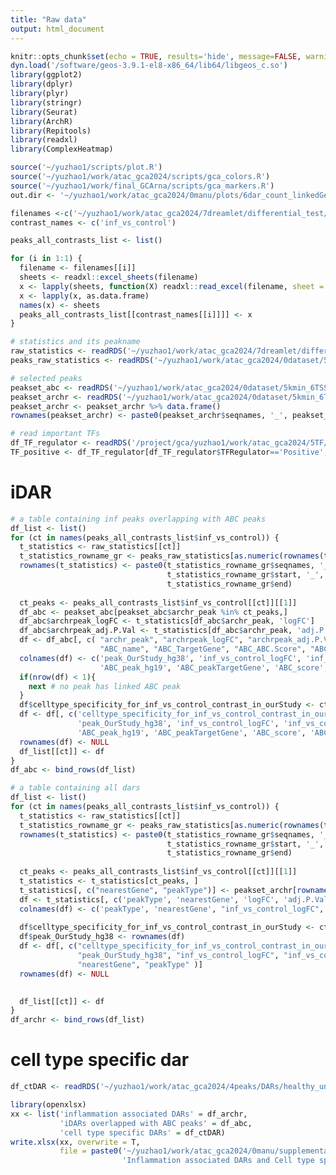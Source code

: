 ```yaml
---
title: "Raw data"
output: html_document
---
```


```r
knitr::opts_chunk$set(echo = TRUE, results='hide', message=FALSE, warning=FALSE, fig.height = 7, fig.width = 7)
dyn.load('/software/geos-3.9.1-el8-x86_64/lib64/libgeos_c.so')
library(ggplot2)
library(dplyr)
library(plyr)
library(stringr)
library(Seurat)
library(ArchR)
library(Repitools)
library(readxl)  
library(ComplexHeatmap)

source('~/yuzhao1/scripts/plot.R')
source('~/yuzhao1/work/atac_gca2024/scripts/gca_colors.R')
source('~/yuzhao1/work/final_GCArna/scripts/gca_markers.R')
out.dir <- '~/yuzhao1/work/atac_gca2024/0manu/plots/6dar_count_linkedGene_and_select_TrackPlot/'
```

```r
filenames <-c('~/yuzhao1/work/atac_gca2024/7dreamlet/differential_test/peaks_inf_vs_control_allCelltypes_FC05_adjP01.xlsx')
contrast_names <- c('inf_vs_control') 

peaks_all_contrasts_list <- list()

for (i in 1:1) {
  filename <- filenames[[i]]
  sheets <- readxl::excel_sheets(filename)
  x <- lapply(sheets, function(X) readxl::read_excel(filename, sheet = X, col_names = F))
  x <- lapply(x, as.data.frame)
  names(x) <- sheets
  peaks_all_contrasts_list[[contrast_names[[i]]]] <- x
}
```

```r
# statistics and its peakname
raw_statistics <- readRDS('~/yuzhao1/work/atac_gca2024/7dreamlet/differential_test/statistics_inf_vs_control.rds')
peaks_raw_statistics <- readRDS('~/yuzhao1/work/atac_gca2024/0dataset/5kmin_6TSS_DoubletRatio2_filtered1/peakMtx_unbinarized_rowranges.rds')

# selected peaks
peakset_abc <- readRDS('~/yuzhao1/work/atac_gca2024/0dataset/5kmin_6TSS_DoubletRatio2_filtered1/peakMtx_unbinarized_rowranges_abc_annotated.rds')
peakset_archr <- readRDS('~/yuzhao1/work/atac_gca2024/0dataset/5kmin_6TSS_DoubletRatio2_filtered1/peakSet.rds')
peakset_archr <- peakset_archr %>% data.frame() 
rownames(peakset_archr) <- paste0(peakset_archr$seqnames, '_', peakset_archr$start, '_', peakset_archr$end)

# read important TFs
df_TF_regulator <- readRDS('/project/gca/yuzhao1/work/atac_gca2024/5TF/output/union/regulator_df_anno1_inflammation_status_location_cor0.4_delta0.25.rds')
TF_positive <- df_TF_regulator[df_TF_regulator$TFRegulator=='Positive', 'cisbp_matchName']
```

# iDAR

```r
# a table containing inf peaks overlapping with ABC peaks
df_list <- list()
for (ct in names(peaks_all_contrasts_list$inf_vs_control)) {
  t_statistics <- raw_statistics[[ct]]
  t_statistics_rowname_gr <- peaks_raw_statistics[as.numeric(rownames(t_statistics)),] %>% data.frame()
  rownames(t_statistics) <- paste0(t_statistics_rowname_gr$seqnames, '_', 
                                   t_statistics_rowname_gr$start, '_', 
                                   t_statistics_rowname_gr$end)
  
  ct_peaks <- peaks_all_contrasts_list$inf_vs_control[[ct]][[1]]
  df_abc <- peakset_abc[peakset_abc$archr_peak %in% ct_peaks,]
  df_abc$archrpeak_logFC <- t_statistics[df_abc$archr_peak, 'logFC'] 
  df_abc$archrpeak_adj.P.Val <- t_statistics[df_abc$archr_peak, 'adj.P.Val'] 
  df <- df_abc[, c( "archr_peak", "archrpeak_logFC", "archrpeak_adj.P.Val", 
                    "ABC_name", "ABC_TargetGene", "ABC_ABC.Score", "ABC_CellType")]
  colnames(df) <- c('peak_OurStudy_hg38', 'inf_vs_control_logFC', 'inf_vs_control_adjusted_p',
                    'ABC_peak_hg19', 'ABC_peakTargetGene', 'ABC_score', 'ABC_cellType')
  if(nrow(df) < 1){
    next # no peak has linked ABC peak
  }
  df$celltype_specificity_for_inf_vs_control_contrast_in_ourStudy <- ct
  df <- df[, c('celltype_specificity_for_inf_vs_control_contrast_in_ourStudy',
               'peak_OurStudy_hg38', 'inf_vs_control_logFC', 'inf_vs_control_adjusted_p',
               'ABC_peak_hg19', 'ABC_peakTargetGene', 'ABC_score', 'ABC_cellType')]
  rownames(df) <- NULL
  df_list[[ct]] <- df
}
df_abc <- bind_rows(df_list)
```

```r
# a table containing all dars
df_list <- list()
for (ct in names(peaks_all_contrasts_list$inf_vs_control)) {
  t_statistics <- raw_statistics[[ct]]
  t_statistics_rowname_gr <- peaks_raw_statistics[as.numeric(rownames(t_statistics)),] %>% data.frame()
  rownames(t_statistics) <- paste0(t_statistics_rowname_gr$seqnames, '_', 
                                   t_statistics_rowname_gr$start, '_', 
                                   t_statistics_rowname_gr$end)
  
  ct_peaks <- peaks_all_contrasts_list$inf_vs_control[[ct]][[1]]
  t_statistics <- t_statistics[ct_peaks, ]
  t_statistics[, c("nearestGene", "peakType")] <- peakset_archr[rownames(t_statistics), c("nearestGene", "peakType")]
  df <- t_statistics[, c('peakType', 'nearestGene', 'logFC', 'adj.P.Val')]
  colnames(df) <- c('peakType', 'nearestGene', "inf_vs_control_logFC", "inf_vs_control_adjusted_p")
    
  df$celltype_specificity_for_inf_vs_control_contrast_in_ourStudy <- ct
  df$peak_OurStudy_hg38 <- rownames(df)
  df <- df[, c("celltype_specificity_for_inf_vs_control_contrast_in_ourStudy", 
               "peak_OurStudy_hg38", "inf_vs_control_logFC", "inf_vs_control_adjusted_p", 
               "nearestGene", "peakType" )]
  rownames(df) <- NULL
  

  df_list[[ct]] <- df
}
df_archr <- bind_rows(df_list)
```

# cell type specific dar

```r
df_ctDAR <- readRDS('~/yuzhao1/work/atac_gca2024/4peaks/DARs/healthy_union_anno1_peaks/FDR0_1FC0_5_peak_cellType_table.rds')
```


```r
library(openxlsx)
xx <- list('inflammation associated DARs' = df_archr, 
           'iDARs overlapped with ABC peaks' = df_abc,
           'cell type specific DARs' = df_ctDAR)
write.xlsx(xx, overwrite = T,
           file = paste0('~/yuzhao1/work/atac_gca2024/0manu/supplementary_table/',
                         'Inflammation associated DARs and Cell type specific DARs.xlsx'))
```
















